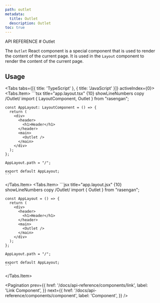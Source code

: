 ```yaml
---
path: outlet
metadata:
  title: Outlet
  description: Outlet
toc: true
---
```



<span className="text-[12px] font-mono-regular text-foreground/60">
  API REFERENCE
</span>
# Outlet

The `Outlet` React component is a special component that is used to render the content of the current page. It is used in the `Layout` component to render the content of the current page.

## Usage 

<Tabs tabs={[{ title: 'TypeScript' }, { title: 'JavaScript' }]} activeIndex={0}>
  <Tabs.Item>
    ```tsx title="app.layout.tsx" {10} showLineNumbers copy /Outlet/
    import { LayoutComponent, Outlet } from "rasengan";
    
    const AppLayout: LayoutComponent = () => {
      return (
        <div>
          <header>
            <h1>Header</h1>
          </header>
          <main>
            <Outlet />
          </main>
        </div>
      );
    };

    AppLayout.path = "/";

    export default AppLayout;
    ```
  </Tabs.Item>
  <Tabs.Item>
    ```jsx title="app.layout.jsx" {10} showLineNumbers copy /Outlet/
    import { Outlet } from "rasengan";
    
    const AppLayout = () => {
      return (
        <div>
          <header>
            <h1>Header</h1>
          </header>
          <main>
            <Outlet />
          </main>
        </div>
      );
    };

    AppLayout.path = "/";

    export default AppLayout;
    ```
  </Tabs.Item>
</Tabs>

<Pagination 
  prev={{
    href: '/docs/api-reference/components/link',
    label: 'Link Component',
  }}
  next={{
    href: '/docs/api-reference/components/component',
    label: 'Component',
  }}
/>